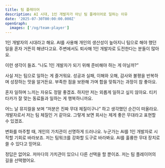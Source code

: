 ```yaml
---
title: 팀 플레이어
description: AI 시대, 1인 개발자가 아닌 팀 플레이어로 일하는 이유
date: '2025-07-30T00:00:00.000Z'
openGraph:
  images: ['/og/team-player']
---
```


1인 개발자의 시대라고 해요. AI를 사용해 개인의 생산성이 높아지니 팀으로 해야 했던 일을 혼자 거뜬히 해낸다고요. 주변에서도 퇴사해 1인 개발자로 도전한다는 분들이 많아요. 

이런 생각이 들죠. “나도 1인 개발자가 되기 위해 준비해야 하는 게 아닐까?”

사실 저는 팀으로 일하는 게 즐거워요. 성공과 실패, 이해와 오해, 감사와 불평을 반복하며 성장하는 맛을 알거든요. 부족한 점을 보완해 가며 합을 맞춰가는 과정이 참 좋아요.

혼자 일하며 느끼는 자유도 정말 좋겠죠. 하지만 저는 외롭게 일하고 싶지 않아요. 티키타카가 잘 맞는 동료들과 일하는 게 행복하니까요.

어느 날 뮤지컬을 보며 “저분은 진짜 무대 체질이구나” 하고 생각했던 순간이 떠올라요. 개발자로서 저는 팀 체질인 거 같아요. 그렇게 보면 회사는 제게 좋은 무대라고 표현할 수 있겠죠.

변화를 마주할 때, 개인의 가치관이 선명하게 드러나요. 누군가는 AI를 1인 개발자로 시작할 기회로 바라보죠. 저는 팀워크를 강화할 도구로 바라봐요. AI를 훌륭한 무대 장치로 쓸 수 있다고 믿어요.

정답은 없어요. 저마다의 가치관이 있으니 다른 선택을 할 뿐이죠. 저는 팀 플레이어의 길을 선택했어요.

